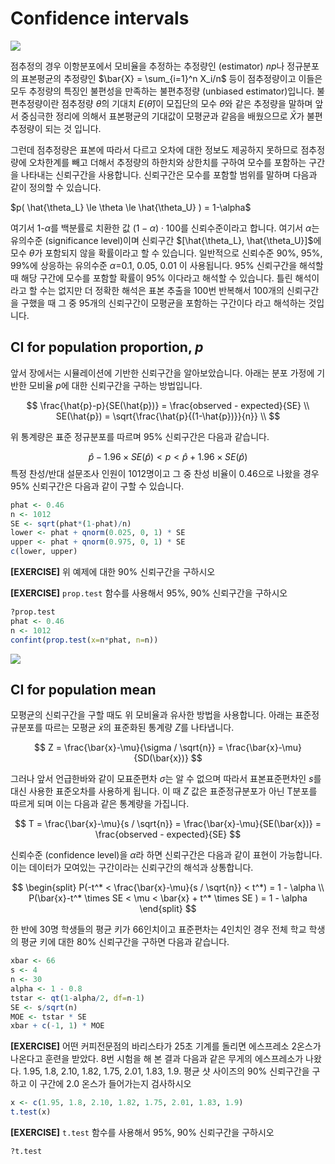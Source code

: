 
# Confidence intervals

![](images/09/statistical_inference.png)

점추정의 경우 이항분포에서 모비율을 추정하는 추정량인 (estimator) $np$나 정규분포의 표본평균의 추정량인 $\bar{X} = \sum_{i=1}^n X_i/n$ 등이 점추정량이고 이들은 모두 추정량의 특징인 불편성을 만족하는 불편추정량 (unbiased estimator)입니다. 불편추정량이란 점추정량 $\hat{\theta}$의 기대치 $E(\hat{\theta})$이 모집단의 모수 $\theta$와 같은 추정량을 말하며 앞서 중심극한 정리에 의해서 표본평균의 기대값이 모평균과 같음을 배웠으므로 $\bar{X}$가 불편추정량이 되는 것 입니다. 

그런데 점추정량은 표본에 따라서 다르고 오차에 대한 정보도 제공하지 못하므로 점추정량에 오차한계를 빼고 더해서 추정량의 하한치와 상한치를 구하여 모수를 포함하는 구간을 나타내는 신뢰구간을 사용합니다. 신뢰구간은 모수를 포함할 범위를 말하며 다음과 같이 정의할 수 있습니다. 


$p( \hat{\theta_L} \le \theta \le \hat{\theta_U} ) = 1-\alpha$


여기서 1-$\alpha$를 백분률로 치환한 값 $(1-\alpha)\cdot 100%$를 신뢰수준이라고 합니다. 여기서 $\alpha$는 유의수준 (significance level)이며 신뢰구간 $[\hat{\theta_L}, \hat{\theta_U}]$에 모수 $\theta$가 포함되지 않을 확률이라고 할 수 있습니다. 일반적으로 신뢰수준 90%, 95%, 99%에 상응하는 유의수준 $\alpha$=0.1, 0.05, 0.01 이 사용됩니다. 95% 신뢰구간을 해석할 때 해당 구간에 모수를 포함할 확률이 95% 이다라고 해석할 수 있습니다. 틀린 해석이라고 할 수는 없지만 더 정확한 해석은 표본 추출을 100번 반복해서 100개의 신뢰구간을 구했을 때 그 중 95개의 신뢰구간이 모평균을 포함하는 구간이다 라고 해석하는 것입니다. 


## CI for population proportion, $p$

앞서 장에서는 시뮬레이션에 기반한 신뢰구간을 알아보았습니다. 아래는 분포 가정에 기반한 모비율 $p$에 대한 신뢰구간을 구하는 방법입니다. 

$$
\frac{\hat{p}-p}{SE(\hat{p})} = \frac{observed - expected}{SE} \\
SE(\hat{p}) = \sqrt{\frac{\hat{p}{(1-\hat{p})}}{n}} \\
$$

위 통계량은 표준 정규분포를 따르며 95% 신뢰구간은 다음과 같습니다. 

$$
\hat{p}-1.96 \times SE(\hat{p}) < p < \hat{p}+1.96 \times SE(\hat{p}) 
$$
특정 찬성/반대 설문조사 인원이 1012명이고 그 중 찬성 비율이 0.46으로 나왔을 경우 95% 신뢰구간은 다음과 같이 구할 수 있습니다. 


```r
phat <- 0.46
n <- 1012
SE <- sqrt(phat*(1-phat)/n)
lower <- phat + qnorm(0.025, 0, 1) * SE
upper <- phat + qnorm(0.975, 0, 1) * SE
c(lower, upper)
```

**[EXERCISE]** 위 예제에 대한 90% 신뢰구간을 구하시오


**[EXERCISE]** ```prop.test``` 함수를 사용해서 95%, 90% 신뢰구간을 구하시오 

```r
?prop.test
phat <- 0.46
n <- 1012
confint(prop.test(x=n*phat, n=n))

```



![](images/08/01.PNG)


## CI for population mean

모평균의 신뢰구간을 구할 때도 위 모비율과 유사한 방법을 사용합니다. 아래는 표준정규분포를 따르는 모평균 $\bar{x}$의 표준화된 통계량 $Z$를 나타냅니다. 

$$
Z = \frac{\bar{x}-\mu}{\sigma / \sqrt{n}} = \frac{\bar{x}-\mu}{SD(\bar{x})} 
$$

그러나 앞서 언급한바와 같이 모표준편차 $\sigma$는 알 수 없으며 따라서 표본표준편차인 $s$를 대신 사용한 표준오차를 사용하게 됩니다. 이 때 $Z$ 값은 표준정규분포가 아닌 T분포를 따르게 되며 이는 다음과 같은 통계량을 가집니다. 

$$
T = \frac{\bar{x}-\mu}{s / \sqrt{n}} = \frac{\bar{x}-\mu}{SE(\bar{x})} = \frac{observed - expected}{SE}
$$

신뢰수준 (confidence level)을 $\alpha$라 하면 신뢰구간은 다음과 같이 표현이 가능합니다. 이는 데이터가 모여있는 구간이라는 신뢰구간의 해석과 상통합니다. 

$$
\begin{split}
P(-t^* < \frac{\bar{x}-\mu}{s / \sqrt{n}} < t^*) = 1 - \alpha \\
P(\bar{x}-t^* \times SE < \mu < \bar{x} + t^* \times SE ) = 1 - \alpha 
\end{split}
$$


한 반에 30명 학생들의 평균 키가 66인치이고 표준편차는 4인치인 경우 전체 학교 학생의 평균 키에 대한 80% 신뢰구간을 구하면 다음과 같습니다. 

```r
xbar <- 66 
s <- 4
n <- 30
alpha <- 1 - 0.8
tstar <- qt(1-alpha/2, df=n-1)
SE <- s/sqrt(n)
MOE <- tstar * SE
xbar + c(-1, 1) * MOE
```



**[EXERCISE]** 어떤 커피전문점의 바리스타가 25초 기계를 돌리면 에스프레소 2온스가 나온다고 훈련을 받았다. 8번 시험을 해 본 결과 다음과 같은 무게의 에스프레소가 나왔다. 1.95, 1.8, 2.10, 1.82, 1.75, 2.01, 1.83, 1.9. 평균 샷 사이즈의 90% 신뢰구간을 구하고 이 구간에 2.0 온스가 들어가는지 검사하시오

```r
x <- c(1.95, 1.8, 2.10, 1.82, 1.75, 2.01, 1.83, 1.9)
t.test(x)
```



**[EXERCISE]** ```t.test``` 함수를 사용해서 95%, 90% 신뢰구간을 구하시오 

```r
?t.test
```






